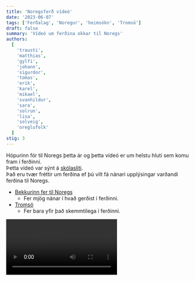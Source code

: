 ```yaml
---
title: 'Noregsferð vídeó'
date: '2023-06-07'
tags: ['Ferðalag', 'Noregur', 'heimsókn', 'Tromsö']
draft: false
summary: 'Vídeó um ferðina okkar til Noregs'
authors:
  [
    'trausti',
    'matthias',
    'gylfi',
    'johann',
    'sigurdor',
    'tomas',
    'erik',
    'karel',
    'mikael',
    'svanhildur',
    'sara',
    'solrun',
    'lisa',
    'solveig',
    'oreglufolk'
  ]
stig: 3
---
```


Hópurinn fór til Noregs þetta ár og þetta vídeó er um helstu hluti sem komu fram í ferðinni. \
Þetta vídeó var sýnt á [skólasliti](/frettir/skolaslit-2023). \
Það eru tvær fréttir um ferðina ef þú vilt fá nánari upplýsingar varðandi ferðina til Noregs.

- [Bekkurinn fer til Noregs](/frettir/Noregsferd)
  - Fer mjög nánar í hvað gerðist í ferðinni.
- [Tromsö](/frettir/Tromso)
  - Fer bara yfir það skemmtilega í ferðinni.

<Video id="OIyw9FohjKg" />

